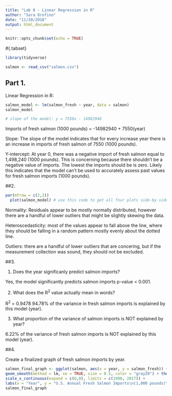 ```yaml
---
title: "Lab 8 - Linear Regression in R"
author: "Sara Orofino"
date: "11/20/2018"
output: html_document
---
```


```r
knitr::opts_chunk$set(echo = TRUE)
```

#{.tabset}
```r
library(tidyverse)

salmon <- read_csv("salmon.csv")
```

## Part 1.

Linear Regression in R:

```r
salmon_model <- lm(salmon_fresh ~ year, data = salmon)
salmon_model

# slope of the model: y = 7550x - 14982940

```
Imports of fresh salmon (1000 pounds) = -14982940 + 7550(year)

Slope: The slope of the model indicates that for every increase year there is an increase in imports of fresh salmon of 7550 (1000 pounds). 

Y-intercept: At year 0, there was a negative import of fresh salmon equal to 1,498,240 (1000 pounds). This is concerning because there shouldn't be a negative value of imports. The lowest the imports should be is zero. Likely this indicates that the model can't be used to accurately assess past values for fresh salmon imports (1000 pounds). 

##2. 

```r
par(mfrow = c(2,2))
  plot(salmon_model) # use this code to get all four plots side-by-side in knitted document 
```

  
Normality: Residuals appear to be mostly normally distributed, however there are a handful of lower outliers that might be slightly skewing the data. 

Heteroscedasticity: most of the values appear to fall above the line, where they should be falling in a random pattern mostly evenly about the dotted line.

Outliers: there are a handful of lower outliers that are concering, but if the measurement collection was sound, they should not be excluded. 

##3.

1. Does the year significanly predict salmon imports?  
  
Yes, the model significantly predicts salmon imports p-value < 0.001.  
  
2. What does the R^2^ value actually mean in words?  
  
R^2^ = 0.9478  94.78% of the variance in fresh salmon imports is explained by this model (year).   
  
3. What proportion of the variance of salmon imports is NOT explained by year?  
  
6.22% of the variance of fresh salmon imports is NOT explained by this model (year).  

##4. 

Create a finalized graph of fresh salmon imports by year. 

```r
salmon_final_graph <- ggplot(salmon, aes(x = year, y = salmon_fresh)) + geom_point() +
geom_smooth(method = lm, se = TRUE, size = 0.5, color = "gray20") + theme_bw() +
scale_x_continuous(expand = c(0,0), limits = c(1990, 2017)) +
labs(x = "Year", y = "U.S. Annual Fresh Salmon Imports\n(1,000 pounds)")
salmon_final_graph
```

